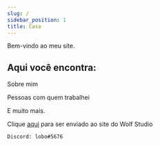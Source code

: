 ```yaml
---
slug: /
sidebar_position: 1
title: Casa
---
```



Bem-vindo ao meu site.


## Aqui você encontra: ##

Sobre mim

Pessoas com quem trabalhei

E muito mais.

Clique [aqui](https://wolfstudioswebsite.netlify.app/) para ser enviado ao site do Wolf Studio

```
Discord: lobo#5676
```

